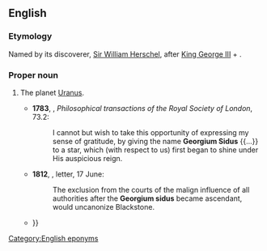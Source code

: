 ==English==

===Etymology===
Named by its discoverer, [[w:Sir William Herschel|Sir William Herschel]], after [[w:George III of the United Kingdom|King George III]] + {{etyl|la|en}} {{m|la|sidus|sīdus|star}}.

===Proper noun===
{{en-proper noun|head=Georgium Sidus}}

# {{lb|en|astronomy|now|historical}} The planet [[Uranus]]. {{defdate|from 18th c.}}
#* '''1783''', {{w|William Herschel}}, ''Philosophical transactions of the Royal Society of London'', 73.2:
#*: I cannot but wish to take this opportunity of expressing my sense of gratitude, by giving the name '''Georgium Sidus''' {{...}} to a star, which (with respect to us) first began to shine under His auspicious reign.
#* '''1812''', {{w|Thomas Jefferson}}, letter, 17 June:
#*: The exclusion from the courts of the malign influence of all authorities after the '''Georgium sidus''' became ascendant, would uncanonize Blackstone.
#* {{quote-text|year=1821|author=James Ferguson|title=Astronomy|volume=II|page=86|passage=The satellites of the '''Georgium Sidus''', too, appear to move nearly at right angles to the plane of his orbit {{...}}}}

[[Category:English eponyms]]